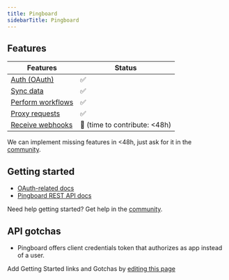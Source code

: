 ```yaml
---
title: Pingboard
sidebarTitle: Pingboard
---
```



<Overview />


## Features

| Features | Status |
| - | - |
| [Auth (OAuth)](/guides/getting-started/authorize-an-api-from-your-app) | ✅ |
| [Sync data](/guides/getting-started/read-from-an-api) | ✅ |
| [Perform workflows](/guides/getting-started/write-to-an-api) | ✅ |
| [Proxy requests](/guides/proxy-requests-to-an-api) | ✅ |
| [Receive webhooks](/guides/receive-webhooks-from-an-api) | 🚫 (time to contribute: &lt;48h) |

<Tip>We can implement missing features in &lt;48h, just ask for it in the [community](https://nango.dev/slack).</Tip>

## Getting started

-   [OAuth-related docs](https://pingboard.docs.apiary.io/#reference/authentication/client-credentials-flow/client-credentials-flow)
-   [Pingboard REST API docs](https://pingboard.docs.apiary.io)

<Tip>Need help getting started? Get help in the [community](https://nango.dev/slack).</Tip>

## API gotchas

-   Pingboard offers client credentials token that authorizes as app instead of a user.

<Note>Add Getting Started links and Gotchas by [editing this page](https://github.com/nangohq/nango/tree/master/docs-v2/integrations/all/pingboard.mdx)</Note>
